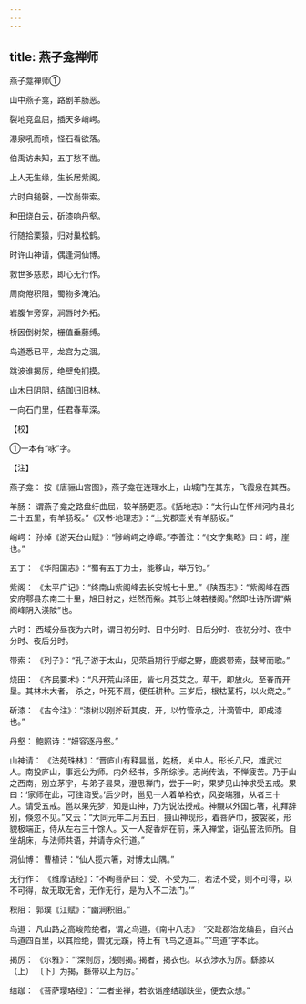 ```yaml
---
---
---
```

title: 燕子龛禅师
---



燕子龛禅师①


山中燕子龛，路剧羊肠恶。

裂地竞盘屈，插天多峭崿。

瀑泉吼而喷，怪石看欲落。

伯禹访未知，五丁愁不凿。

上人无生缘，生长居紫阁。

六时自搥磬，一饮尚带索。

种田烧白云，斫漆响丹壑。

行随拾栗猿，归对巢松鹤。

时许山神请，偶逢洞仙博。

救世多慈悲，即心无行作。

周商倦积阻，蜀物多淹泊。

岩腹乍旁穿，涧唇时外拓。

桥因倒树架，栅值垂藤缚。

鸟道悉已平，龙宫为之涸。

跳波谁揭厉，绝壁免扪摸。

山木日阴阴，结跏归旧林。

一向石门里，任君春草深。

【校】

①一本有“咏”字。

【注】

燕子龛： 按《唐骊山宫图》，燕子龛在连理水上，山城门在其东，飞霞泉在其西。

羊肠： 谓燕子龛之路盘纡曲屈，较羊肠更恶。《括地志》：“太行山在怀州河内县北二十五里，有羊肠坂。”《汉书·地理志》：“上党郡壶关有羊肠坂。”

峭崿： 孙绰《游天台山赋》：“陟峭崿之峥嵘。”李善注：“《文字集略》曰：崿，崖也。”

五丁： 《华阳国志》：“蜀有五丁力士，能移山，举万钓。”

紫阁： 《太平广记》：“终南山紫阁峰去长安城七十里。”《陕西志》：“紫阁峰在西安府鄠县东南三十里，旭日射之，烂然而紫。其形上竦若楼阁。”然即杜诗所谓“紫阁峰阴入渼陂”也。

六时： 西域分昼夜为六时，谓日初分时、日中分时、日后分时、夜初分时、夜中分时、夜后分时。

带索： 《列子》：“孔子游于太山，见荣启期行乎郕之野，鹿裘带索，鼓琴而歌。”

烧田： 《齐民要术》：“凡开荒山泽田，皆七月芟艾之。草干，即放火。至春而开垦。其林木大者， 杀之，叶死不扇，便任耕种。三岁后，根枯茎朽，以火烧之。”

斫漆： 《古今注》：“漆树以刚斧斫其皮，开，以竹管承之，汁滴管中，即成漆也。”

丹壑： 鲍照诗：“妍容逐丹壑。”

山神请： 《法苑珠林》：“晋庐山有释昙邕，姓杨，关中人。形长八尺，雄武过人。南投庐山，事远公为师。内外经书，多所综涉。志尚传法，不惮疲苦。乃于山之西南，别立茅宇，与弟子昙果，澄思禅门，尝于一时，果梦见山神求受五戒。果曰：‘家师在此，可往谘受。’后少时，邕见一人着单袷衣，风姿端雅，从者三十人。请受五戒。邕以果先梦，知是山神，乃为说法授戒。神䞋以外国匕箸，礼拜辞别，倏忽不见。”又云：“大同元年二月五日，摄山神现形，着菩萨巾，披袈裟，形貌极端正，侍从左右三十馀人。又一人捉香炉在前，来入禅堂，诣弘誓法师所。自坐胡床，与法师共语，并请寺众行道。”

洞仙博： 曹植诗：“仙人揽六箸，对博太山隅。”

无行作： 《维摩诘经》：“不眴菩萨曰：‘受、不受为二，若法不受，则不可得，以不可得，故无取无舍，无作无行，是为入不二法门。’”

积阻： 郭璞《江赋》：“幽涧积阻。”

鸟道： 凡山路之高峻险绝者，谓之鸟道。《南中八志》：“交趾郡治龙编县，自兴古鸟道四百里，以其险绝，兽犹无蹊，特上有飞鸟之道耳。”“鸟道”字本此。

揭厉： 《尔雅》：“‘深则厉，浅则揭。’揭者，揭衣也。以衣涉水为厉。繇膝以（上） 〔下〕为揭，繇带以上为厉。”

结跏： 《菩萨璎珞经》：“二者坐禅，若欲诣座结跏趺坐，便去众想。”